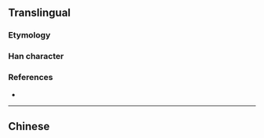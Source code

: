 {{character info/new}}
{{also|愛}}
==Translingual==
{{stroke order|strokes=10}}

===Etymology===
{{Han simp|愛|f=𢖻|t=友}}

===Han character===
{{Han char|rn=87|rad=爪|as=6|sn=10|four=2040|canj=BBKE|ids=⿳⺤冖友}}

===References===
* {{Han ref|kx=0689.091|hdz=32033.110|uh=7231|ud=29233}}

----

==Chinese==
{{zh-see|愛}}